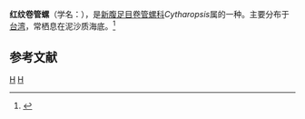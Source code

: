 {{Speciesbox
| taxon = Cytharopsis radulina
| binomial_authority = Kuroda et Oyama, 1971
}}
'''红纹卷管螺'''（学名：''{{lang|la|Cytharopsis radulina}}''），是[[新腹足目|新腹足目]][[卷管螺科|卷管螺科]]''Cytharopsis''属的一种。主要分布于[[台湾|台湾]]，常栖息在泥沙质海底。<ref>{{cite web|url=http://shell.sinica.edu.tw/chinese/shellbase_detail.php?science_no=3011|title=国际贝库：红纹卷管螺|publisher=台湾贝类资料库|accessdate=2009-08-11}}</ref>

== 参考文献 ==
{{reflist}}

{{taxonbar}}
[[Category:_1971年描述的动物|H]]
[[Category:捲管螺科|H]]
{{animal-stub}}